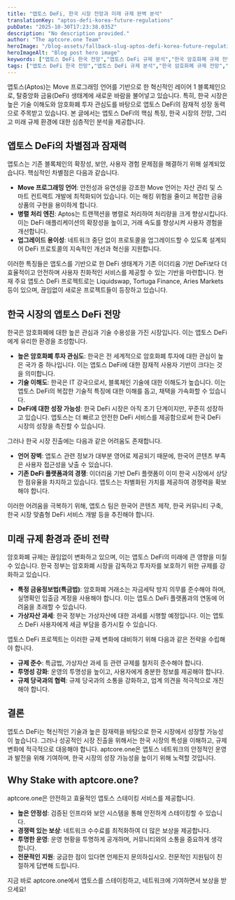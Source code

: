 ```yaml
---
title: "앱토스 DeFi, 한국 시장 전망과 미래 규제 완벽 분석"
translationKey: "aptos-defi-korea-future-regulations"
pubDate: "2025-10-30T17:23:38.035Z"
description: "No description provided."
author: "The aptcore.one Team"
heroImage: "/blog-assets/fallback-slug-aptos-defi-korea-future-regulations.jpg"
heroImageAlt: "Blog post hero image"
keywords: ["앱토스 DeFi 한국 전망","앱토스 DeFi 규제 분석","한국 암호화폐 규제 전망","앱토스 DeFi 투자 전략","앱토스 DeFi 장점 단점","앱토스 DeFi 미래 전망","앱토스 DeFi 한국 시장 진출"] 
tags: ["앱토스 DeFi 한국 전망","앱토스 DeFi 규제 분석","한국 암호화폐 규제 전망","앱토스 DeFi 투자 전략","앱토스 DeFi 장점 단점","앱토스 DeFi 미래 전망","앱토스 DeFi 한국 시장 진출"]
---
```


앱토스(Aptos)는 Move 프로그래밍 언어를 기반으로 한 혁신적인 레이어 1 블록체인으로, 탈중앙화 금융(DeFi) 생태계에 새로운 바람을 불어넣고 있습니다. 특히, 한국 시장은 높은 기술 이해도와 암호화폐 투자 관심도를 바탕으로 앱토스 DeFi의 잠재적 성장 동력으로 주목받고 있습니다. 본 글에서는 앱토스 DeFi의 핵심 특징, 한국 시장의 전망, 그리고 미래 규제 환경에 대한 심층적인 분석을 제공합니다.

## 앱토스 DeFi의 차별점과 잠재력

앱토스는 기존 블록체인의 확장성, 보안, 사용자 경험 문제점을 해결하기 위해 설계되었습니다. 핵심적인 차별점은 다음과 같습니다.

*   **Move 프로그래밍 언어**: 안전성과 유연성을 강조한 Move 언어는 자산 관리 및 스마트 컨트랙트 개발에 최적화되어 있습니다. 이는 해킹 위험을 줄이고 복잡한 금융 상품의 구현을 용이하게 합니다.
*   **병렬 처리 엔진**: Aptos는 트랜잭션을 병렬로 처리하여 처리량을 크게 향상시킵니다. 이는 DeFi 애플리케이션의 확장성을 높이고, 거래 속도를 향상시켜 사용자 경험을 개선합니다.
*   **업그레이드 용이성**: 네트워크 중단 없이 프로토콜을 업그레이드할 수 있도록 설계되어 DeFi 프로토콜의 지속적인 개선과 혁신을 지원합니다.

이러한 특징들은 앱토스를 기반으로 한 DeFi 생태계가 기존 이더리움 기반 DeFi보다 더 효율적이고 안전하며 사용자 친화적인 서비스를 제공할 수 있는 기반을 마련합니다. 현재 주요 앱토스 DeFi 프로젝트로는 Liquidswap, Tortuga Finance, Aries Markets 등이 있으며, 끊임없이 새로운 프로젝트들이 등장하고 있습니다.

## 한국 시장의 앱토스 DeFi 전망

한국은 암호화폐에 대한 높은 관심과 기술 수용성을 가진 시장입니다. 이는 앱토스 DeFi에게 유리한 환경을 조성합니다.

*   **높은 암호화폐 투자 관심도**: 한국은 전 세계적으로 암호화폐 투자에 대한 관심이 높은 국가 중 하나입니다. 이는 앱토스 DeFi에 대한 잠재적 사용자 기반이 크다는 것을 의미합니다.
*   **기술 이해도**: 한국은 IT 강국으로서, 블록체인 기술에 대한 이해도가 높습니다. 이는 앱토스 DeFi의 복잡한 기술적 특징에 대한 이해를 돕고, 채택을 가속화할 수 있습니다.
*   **DeFi에 대한 성장 가능성**: 한국 DeFi 시장은 아직 초기 단계이지만, 꾸준히 성장하고 있습니다. 앱토스는 더 빠르고 안전한 DeFi 서비스를 제공함으로써 한국 DeFi 시장의 성장을 촉진할 수 있습니다.

그러나 한국 시장 진출에는 다음과 같은 어려움도 존재합니다.

*   **언어 장벽**: 앱토스 관련 정보가 대부분 영어로 제공되기 때문에, 한국어 콘텐츠 부족은 사용자 접근성을 낮출 수 있습니다.
*   **기존 DeFi 플랫폼과의 경쟁**: 이더리움 기반 DeFi 플랫폼이 이미 한국 시장에서 상당한 점유율을 차지하고 있습니다. 앱토스는 차별화된 가치를 제공하여 경쟁력을 확보해야 합니다.

이러한 어려움을 극복하기 위해, 앱토스 팀은 한국어 콘텐츠 제작, 한국 커뮤니티 구축, 한국 시장 맞춤형 DeFi 서비스 개발 등을 추진해야 합니다.

## 미래 규제 환경과 준비 전략

암호화폐 규제는 끊임없이 변화하고 있으며, 이는 앱토스 DeFi의 미래에 큰 영향을 미칠 수 있습니다. 한국 정부는 암호화폐 시장을 감독하고 투자자를 보호하기 위한 규제를 강화하고 있습니다.

*   **특정 금융정보법(특금법)**: 암호화폐 거래소는 자금세탁 방지 의무를 준수해야 하며, 실명확인 입출금 계정을 사용해야 합니다. 이는 앱토스 DeFi 플랫폼과의 연동에 어려움을 초래할 수 있습니다.
*   **가상자산 과세**: 한국 정부는 가상자산에 대한 과세를 시행할 예정입니다. 이는 앱토스 DeFi 사용자에게 세금 부담을 증가시킬 수 있습니다.

앱토스 DeFi 프로젝트는 이러한 규제 변화에 대비하기 위해 다음과 같은 전략을 수립해야 합니다.

*   **규제 준수**: 특금법, 가상자산 과세 등 관련 규제를 철저히 준수해야 합니다.
*   **투명성 강화**: 운영의 투명성을 높이고, 사용자에게 충분한 정보를 제공해야 합니다.
*   **규제 당국과의 협력**: 규제 당국과의 소통을 강화하고, 업계 의견을 적극적으로 개진해야 합니다.

## 결론

앱토스 DeFi는 혁신적인 기술과 높은 잠재력을 바탕으로 한국 시장에서 성장할 가능성이 높습니다. 그러나 성공적인 시장 진출을 위해서는 한국 시장의 특성을 이해하고, 규제 변화에 적극적으로 대응해야 합니다. aptcore.one은 앱토스 네트워크의 안정적인 운영과 발전을 위해 기여하며, 한국 시장의 성장 가능성을 높이기 위해 노력할 것입니다.

## Why Stake with aptcore.one?

aptcore.one은 안전하고 효율적인 앱토스 스테이킹 서비스를 제공합니다.

*   **높은 안정성**: 검증된 인프라와 보안 시스템을 통해 안전하게 스테이킹할 수 있습니다.
*   **경쟁력 있는 보상**: 네트워크 수수료를 최적화하여 더 많은 보상을 제공합니다.
*   **투명한 운영**: 운영 현황을 투명하게 공개하며, 커뮤니티와의 소통을 중요하게 생각합니다.
*   **전문적인 지원**: 궁금한 점이 있다면 언제든지 문의하십시오. 전문적인 지원팀이 친절하게 답변해 드립니다.

지금 바로 aptcore.one에서 앱토스를 스테이킹하고, 네트워크에 기여하면서 보상을 받으세요!